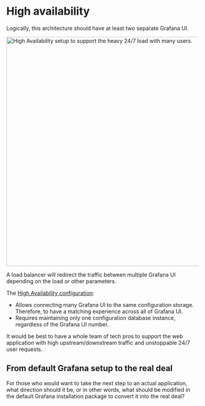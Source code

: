 
# High availability

Logically, this architecture should have at least two separate Grafana UI.

<Image
  title="High Availability setup to support the heavy 24/7 load with many users."
  src="/img/blog/2023-01-22-grafana-setup/high-availability.png"
  height="600px"
/>

A load balancer will redirect the traffic between multiple Grafana UI depending on the load or other parameters.

The [High Availability configuration](https://grafana.com/docs/grafana/latest/setup-grafana/set-up-for-high-availability/):

- Allows connecting many Grafana UI to the same configuration storage. Therefore, to have a matching experience across all of Grafana UI.
- Requires maintaining only one configuration database instance, regardless of the Grafana UI number.

It would be best to have a whole team of tech pros to support the web application with high upstream/downstream traffic and unstoppable 24/7 user requests.

## From default Grafana setup to the real deal

For those who would want to take the next step to an actual application, what direction should it be, or in other words, what should be modified in the default Grafana installation package to convert it into the real deal?

<BlogPost id="grafana-setup-20230122" />
